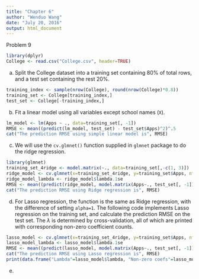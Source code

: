 ```yaml
---
title: "Chapter 6"
author: "Wenduo Wang"
date: "July 20, 2016"
output: html_document
---
```


Problem 9

```r
library(dplyr)
College <- read.csv("College.csv", header=TRUE)
```

(a) Split the College dataset into a training set containing 80% of total rows, and a test set containing the rest 20%.
```r
training_index <- sample(nrow(College), round(nrow(College)*0.8))
training_set <- College[training_index,]
test_set <- College[-training_index,]
```

(b) Fit a linear model using all variables except school names (`X`).
```r
lm_model <- lm(Apps ~ ., data=training_set[, -1])
RMSE <- mean((predict(lm_model, test_set) - test_set$Apps)^2)^.5
cat("The prediction RMSE using simple linear model is", RMSE)
```

(c) We will use the `cv.glmnet()` function supplied in `glmnet` package to do the ridge regression.
```r
library(glmnet)
training_set_4ridge <- model.matrix(~., data=training_set[,-c(1, 3)])
ridge_model <- cv.glmnet(x=training_set_4ridge, y=training_set$Apps, nfolds=10, alpha=0)
ridge_model_lambda <- ridge_model$lambda.1se
RMSE <- mean((predict(ridge_model, model.matrix(Apps~., test_set[, -1])) - test_set$Apps)^2)^.5
cat("The prediction RMSE using Ridge regression is", RMSE)
```

(d) For Lasso regression, the function is the same as Ridge regression, with the difference of setting `alpha=1`. The following code implements Lasso regression on the training set, and calculate the prediction RMSE on the test set.
The $\lambda$ is determined by cross-validation, all of which are printed with corresponding non-zero coefficient counts.
```r
lasso_model <- cv.glmnet(x=training_set_4ridge, y=training_set$Apps, nfolds=10, alpha=1)
lasso_model_lambda <- lasso_model$lambda.1se
RMSE <- mean((predict(lasso_model, model.matrix(Apps~., test_set[, -1])) - test_set$Apps)^2)^.5
cat("The prediction RMSE using Lasso regression is", RMSE)
print(data.frame("Lambda"=lasso_model$lambda, "Non-zero coefs"=lasso_model$nzero))
```

(e) 